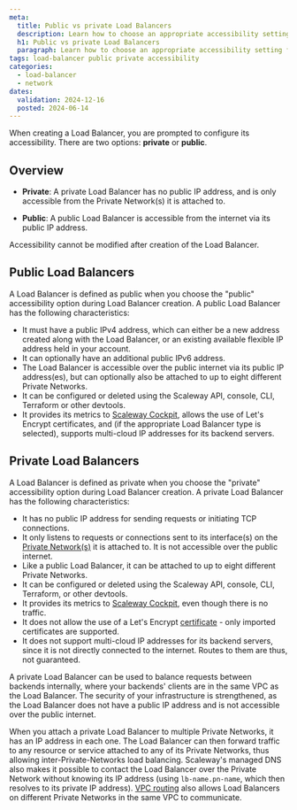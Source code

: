 ```yaml
---
meta:
  title: Public vs private Load Balancers
  description: Learn how to choose an appropriate accessibility setting for your Scaleway Load Balancer, favouring security and isolating with a private Load Balancer, or public accessibility over the internet with a public Load Balancer.
  h1: Public vs private Load Balancers
  paragraph: Learn how to choose an appropriate accessibility setting for your Scaleway Load Balancer, favoring security and isolating with a private Load Balancer, or public accessibility over the internet with a public Load Balancer.
tags: load-balancer public private accessibility
categories: 
  - load-balancer
  - network
dates:
  validation: 2024-12-16
  posted: 2024-06-14
---
```


When creating a Load Balancer, you are prompted to configure its accessibility. There are two options: **private** or **public**.

## Overview

- **Private**: A private Load Balancer has no public IP address, and is only accessible from the Private Network(s) it is attached to.

- **Public**: A public Load Balancer is accessible from the internet via its public IP address.

Accessibility cannot be modified after creation of the Load Balancer.

## Public Load Balancers

A Load Balancer is defined as public when you choose the "public" accessibility option during Load Balancer creation. A public Load Balancer has the following characteristics:

- It must have a public IPv4 address, which can either be a new address created along with the Load Balancer, or an existing available flexible IP address held in your account.
- It can optionally have an additional public IPv6 address.
- The Load Balancer is accessible over the public internet via its public IP address(es), but can optionally also be attached to up to eight different Private Networks.
- It can be configured or deleted using the Scaleway API, console, CLI, Terraform or other devtools.
- It provides its metrics to [Scaleway Cockpit](/cockpit/concepts/#cockpit), allows the use of Let's Encrypt certificates, and (if the appropriate Load Balancer type is selected), supports multi-cloud IP addresses for its backend servers.

<Lightbox src="scaleway-public-lb.webp" alt="" />

## Private Load Balancers

A Load Balancer is defined as private when you choose the "private" accessibility option during Load Balancer creation. A private Load Balancer has the following characteristics:

- It has no public IP address for sending requests or initiating TCP connections.
- It only listens to requests or connections sent to its interface(s) on the [Private Network(s)](/vpc/concepts/#private-networks) it is attached to. It is not accessible over the public internet.
- Like a public Load Balancer, it can be attached to up to eight different Private Networks.
- It can be configured or deleted using the Scaleway API, console, CLI, Terraform, or other devtools.
- It provides its metrics to [Scaleway Cockpit](/cockpit/concepts/#cockpit), even though there is no traffic.
- It does not allow the use of a Let's Encrypt [certificate](/load-balancer/concepts/#certificate) - only imported certificates are supported.
- It does not support multi-cloud IP addresses for its backend servers, since it is not directly connected to the internet. Routes to them are thus, not guaranteed.

A private Load Balancer can be used to balance requests between backends internally, where your backends' clients are in the same VPC as the Load Balancer. The security of your infrastructure is strengthened, as the Load Balancer does not have a public IP address and is not accessible over the public internet.

<Lightbox src="scaleway-private-lb.webp" alt="" />

When you attach a private Load Balancer to multiple Private Networks, it has an IP address in each one. The Load Balancer can then forward traffic to any resource or service attached to any of its Private Networks, thus allowing inter-Private-Networks load balancing. Scaleway's managed DNS also makes it possible to contact the Load Balancer over the Private Network without knowing its IP address (using `lb-name.pn-name`, which then resolves to its private IP address). [VPC routing](/vpc/concepts/#routing) also allows Load Balancers on different Private Networks in the same VPC to communicate.

<Lightbox src="scaleway-privatelb-multipn.webp" alt="" />
